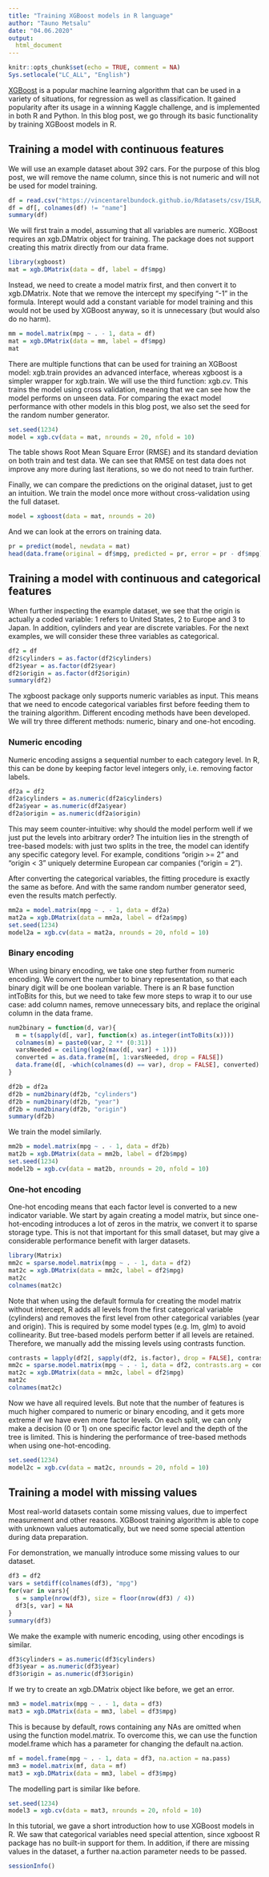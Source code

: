 ```yaml
---
title: "Training XGBoost models in R language"
author: "Tauno Metsalu"
date: "04.06.2020"
output:
  html_document
---
```


```r
knitr::opts_chunk$set(echo = TRUE, comment = NA)
Sys.setlocale("LC_ALL", "English")
```

[XGBoost](https://xgboost.ai/) is a popular machine learning algorithm that can be used in a variety of situations, for regression as well as classification. It gained popularity after its usage in a winning Kaggle challenge, and is implemented in both R and Python. In this blog post, we go through its basic functionality by training XGBoost models in R.

## Training a model with continuous features

We will use an example dataset about 392 cars. For the purpose of this blog post, we will remove the name column, since this is not numeric and will not be used for model training.

```r
df = read.csv("https://vincentarelbundock.github.io/Rdatasets/csv/ISLR/Auto.csv", row.names = 1)
df = df[, colnames(df) != "name"]
summary(df)
```

We will first train a model, assuming that all variables are numeric. XGBoost requires an xgb.DMatrix object for training. The package does not support creating this matrix directly from our data frame.

```r
library(xgboost)
mat = xgb.DMatrix(data = df, label = df$mpg)
```

Instead, we need to create a model matrix first, and then convert it to xgb.DMatrix. Note that we remove the intercept my specifying "-1" in the formula. Interept would add a constant variable for model training and this would not be used by XGBoost anyway, so it is unnecessary (but would also do no harm).

```r
mm = model.matrix(mpg ~ . - 1, data = df)
mat = xgb.DMatrix(data = mm, label = df$mpg)
mat
```

There are multiple functions that can be used for training an XGBoost model: xgb.train provides an advanced interface, whereas xgboost is a simpler wrapper for xgb.train. We will use the third function: xgb.cv. This trains the model using cross validation, meaning that we can see how the model performs on unseen data. For comparing the exact model performance with other models in this blog post, we also set the seed for the random number generator.

```r
set.seed(1234)
model = xgb.cv(data = mat, nrounds = 20, nfold = 10)
```

The table shows Root Mean Square Error (RMSE) and its standard deviation on both train and test data. We can see that RMSE on test data does not improve any more during last iterations, so we do not need to train further.

Finally, we can compare the predictions on the original dataset, just to get an intuition. We train the model once more without cross-validation using the full dataset.

```r
model = xgboost(data = mat, nrounds = 20)
```

And we can look at the errors on training data.

```r
pr = predict(model, newdata = mat)
head(data.frame(original = df$mpg, predicted = pr, error = pr - df$mpg))
```


## Training a model with continuous and categorical features

When further inspecting the example dataset, we see that the origin is actually a coded variable: 1 refers to United States, 2 to Europe and 3 to Japan. In addition, cylinders and year are discrete variables. For the next examples, we will consider these three variables as categorical.

```r
df2 = df
df2$cylinders = as.factor(df2$cylinders)
df2$year = as.factor(df2$year)
df2$origin = as.factor(df2$origin)
summary(df2)
```

The xgboost package only supports numeric variables as input. This means that we need to encode categorical variables first before feeding them to the training algorithm. Different encoding methods have been developed. We will try three different methods: numeric, binary and one-hot encoding.

### Numeric encoding

Numeric encoding assigns a sequential number to each category level. In R, this can be done by keeping factor level integers only, i.e. removing factor labels.

```r
df2a = df2
df2a$cylinders = as.numeric(df2a$cylinders)
df2a$year = as.numeric(df2a$year)
df2a$origin = as.numeric(df2a$origin)
```

This may seem counter-intuitive: why should the model perform well if we just put the levels into arbitrary order? The intuition lies in the strength of tree-based models: with just two splits in the tree, the model can identify any specific category level. For example, conditions "origin >= 2" and "origin < 3" uniquely determine European car companies ("origin = 2").

After converting the categorical variables, the fitting procedure is exactly the same as before. And with the same random number generator seed, even the results match perfectly.

```r
mm2a = model.matrix(mpg ~ . - 1, data = df2a)
mat2a = xgb.DMatrix(data = mm2a, label = df2a$mpg)
set.seed(1234)
model2a = xgb.cv(data = mat2a, nrounds = 20, nfold = 10)
```

### Binary encoding

When using binary encoding, we take one step further from numeric encoding. We convert the number to binary representation, so that each binary digit will be one boolean variable. There is an R base function intToBits for this, but we need to take few more steps to wrap it to our use case: add column names, remove unnecessary bits, and replace the original column in the data frame.

```r
num2binary = function(d, var){
  m = t(sapply(d[, var], function(x) as.integer(intToBits(x))))
  colnames(m) = paste0(var, 2 ** (0:31))
  varsNeeded = ceiling(log2(max(d[, var] + 1)))
  converted = as.data.frame(m[, 1:varsNeeded, drop = FALSE])
  data.frame(d[, -which(colnames(d) == var), drop = FALSE], converted)
}

df2b = df2a
df2b = num2binary(df2b, "cylinders")
df2b = num2binary(df2b, "year")
df2b = num2binary(df2b, "origin")
summary(df2b)
```
We train the model similarly.

```r
mm2b = model.matrix(mpg ~ . - 1, data = df2b)
mat2b = xgb.DMatrix(data = mm2b, label = df2b$mpg)
set.seed(1234)
model2b = xgb.cv(data = mat2b, nrounds = 20, nfold = 10)
```

### One-hot encoding

One-hot encoding means that each factor level is converted to a new indicator variable. 
We start by again creating a model matrix, but since one-hot-encoding introduces a lot of zeros in the matrix, we convert it to sparse storage type. This is not that important for this small dataset, but may give a considerable performance benefit with larger datasets.

```r
library(Matrix)
mm2c = sparse.model.matrix(mpg ~ . - 1, data = df2)
mat2c = xgb.DMatrix(data = mm2c, label = df2$mpg)
mat2c
colnames(mat2c)
```

Note that when using the default formula for creating the model matrix without intercept, R adds all levels from the first categorical variable (cylinders) and removes the first level from other categorical variables (year and origin). This is required by some model types (e.g. lm, glm) to avoid collinearity. But tree-based models perform better if all levels are retained. Therefore, we manually add the missing levels using contrasts function.

```r
contrasts = lapply(df2[, sapply(df2, is.factor), drop = FALSE], contrasts, contrasts = FALSE)
mm2c = sparse.model.matrix(mpg ~ . - 1, data = df2, contrasts.arg = contrasts)
mat2c = xgb.DMatrix(data = mm2c, label = df2$mpg)
mat2c
colnames(mat2c)
```

Now we have all required levels. But note that the number of features is much higher compared to numeric or binary encoding, and it gets more extreme if we have even more factor levels. On each split, we can only make a decision (0 or 1) on one specific factor level and the depth of the tree is limited. This is hindering the performance of tree-based methods when using one-hot-encoding.

```r
set.seed(1234)
model2c = xgb.cv(data = mat2c, nrounds = 20, nfold = 10)
```

## Training a model with missing values

Most real-world datasets contain some missing values, due to imperfect measurement and other reasons. XGBoost training algorithm is able to cope with unknown values automatically, but we need some special attention during data preparation.

For demonstration, we manually introduce some missing values to our dataset.

```r
df3 = df2
vars = setdiff(colnames(df3), "mpg")
for(var in vars){
  s = sample(nrow(df3), size = floor(nrow(df3) / 4))
  df3[s, var] = NA
}
summary(df3)
```

We make the example with numeric encoding, using other encodings is similar.

```r
df3$cylinders = as.numeric(df3$cylinders)
df3$year = as.numeric(df3$year)
df3$origin = as.numeric(df3$origin)
```

If we try to create an xgb.DMatrix object like before, we get an error.

```r
mm3 = model.matrix(mpg ~ . - 1, data = df3)
mat3 = xgb.DMatrix(data = mm3, label = df3$mpg)
```

This is because by default, rows containing any NAs are omitted when using the function model.matrix. To overcome this, we can use the function model.frame which has a parameter for changing the default na.action.

```r
mf = model.frame(mpg ~ . - 1, data = df3, na.action = na.pass)
mm3 = model.matrix(mf, data = mf)
mat3 = xgb.DMatrix(data = mm3, label = df3$mpg)
```

The modelling part is similar like before.

```r
set.seed(1234)
model3 = xgb.cv(data = mat3, nrounds = 20, nfold = 10)
```

In this tutorial, we gave a short introduction how to use XGBoost models in R. We saw that categorical variables need special attention, since xgboost R package has no built-in support for them. In addition, if there are missing values in the dataset, a further na.action parameter needs to be passed.

```r
sessionInfo()
```
